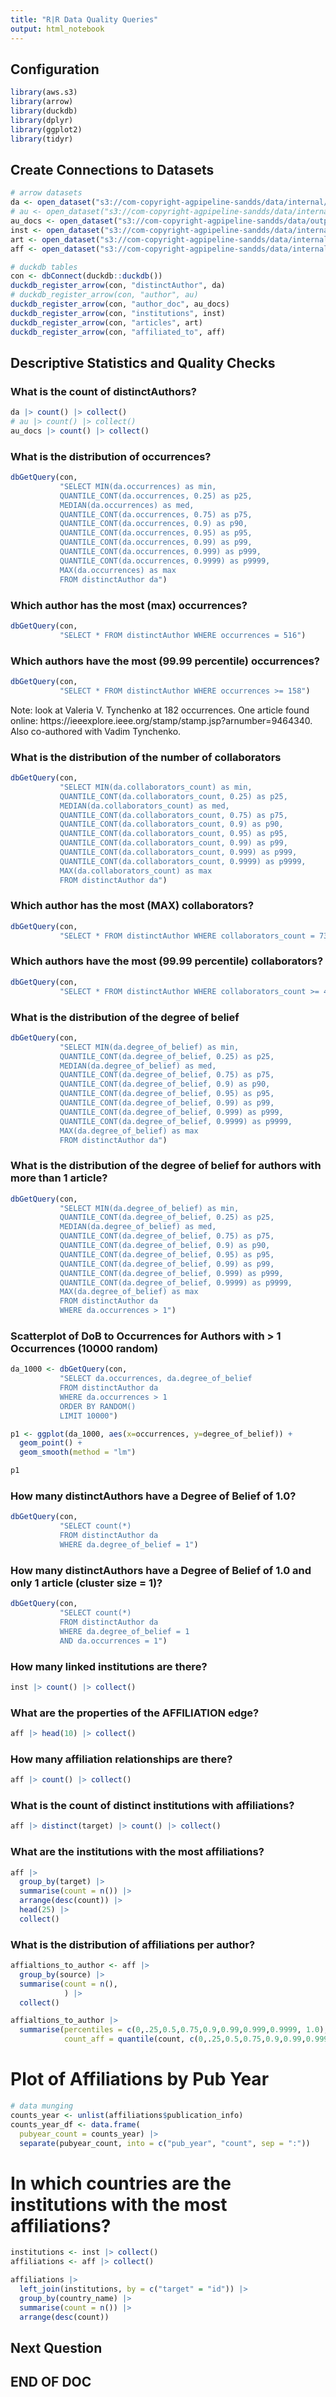 ```yaml
---
title: "R|R Data Quality Queries"
output: html_notebook
---
```


## Configuration
```r
library(aws.s3)
library(arrow)
library(duckdb)
library(dplyr)
library(ggplot2)
library(tidyr)
```


##  Create Connections to Datasets
```r
# arrow datasets
da <- open_dataset("s3://com-copyright-agpipeline-sandds/data/internal/parquet/r4r/phyeng/graph/nodes/distinctauthor")
# au <- open_dataset("s3://com-copyright-agpipeline-sandds/data/internal/parquet/r4r/phyeng/graph/nodes/author/")
au_docs <- open_dataset("s3://com-copyright-agpipeline-sandds/data/output/phyeng/json/graph/nodes/", format = "json")
inst <- open_dataset("s3://com-copyright-agpipeline-sandds/data/internal/parquet/r4r/phyeng/graph/nodes/linked_institutions/")
art <- open_dataset("s3://com-copyright-agpipeline-sandds/data/internal/parquet/r4r/phyeng/graph/nodes/projected_article/")
aff <- open_dataset("s3://com-copyright-agpipeline-sandds/data/internal/parquet/r4r/phyeng/graph/edges/AFFILIATION/")

# duckdb tables
con <- dbConnect(duckdb::duckdb())
duckdb_register_arrow(con, "distinctAuthor", da)
# duckdb_register_arrow(con, "author", au)
duckdb_register_arrow(con, "author_doc", au_docs)
duckdb_register_arrow(con, "institutions", inst)
duckdb_register_arrow(con, "articles", art)
duckdb_register_arrow(con, "affiliated_to", aff)
```


## Descriptive Statistics and Quality Checks
### What is the count of distinctAuthors?
```r
da |> count() |> collect()
# au |> count() |> collect()
au_docs |> count() |> collect()
```
### What is the distribution of occurrences?
```r
dbGetQuery(con,
           "SELECT MIN(da.occurrences) as min,
           QUANTILE_CONT(da.occurrences, 0.25) as p25,
           MEDIAN(da.occurrences) as med,
           QUANTILE_CONT(da.occurrences, 0.75) as p75,
           QUANTILE_CONT(da.occurrences, 0.9) as p90,
           QUANTILE_CONT(da.occurrences, 0.95) as p95,
           QUANTILE_CONT(da.occurrences, 0.99) as p99,
           QUANTILE_CONT(da.occurrences, 0.999) as p999,
           QUANTILE_CONT(da.occurrences, 0.9999) as p9999,
           MAX(da.occurrences) as max
           FROM distinctAuthor da")
```
### Which author has the most (max) occurrences?
```r
dbGetQuery(con,
           "SELECT * FROM distinctAuthor WHERE occurrences = 516")
```
### Which authors have the most (99.99 percentile) occurrences?
```r
dbGetQuery(con,
           "SELECT * FROM distinctAuthor WHERE occurrences >= 158")
```
Note: look at Valeria V. Tynchenko at 182 occurrences. One article found online: https://ieeexplore.ieee.org/stamp/stamp.jsp?arnumber=9464340. Also co-authored with Vadim Tynchenko.

### What is the distribution of the number of collaborators
```r
dbGetQuery(con,
           "SELECT MIN(da.collaborators_count) as min,
           QUANTILE_CONT(da.collaborators_count, 0.25) as p25,
           MEDIAN(da.collaborators_count) as med,
           QUANTILE_CONT(da.collaborators_count, 0.75) as p75,
           QUANTILE_CONT(da.collaborators_count, 0.9) as p90,
           QUANTILE_CONT(da.collaborators_count, 0.95) as p95,
           QUANTILE_CONT(da.collaborators_count, 0.99) as p99,
           QUANTILE_CONT(da.collaborators_count, 0.999) as p999,
           QUANTILE_CONT(da.collaborators_count, 0.9999) as p9999,
           MAX(da.collaborators_count) as max
           FROM distinctAuthor da")
```
### Which author has the most (MAX) collaborators?
```r
dbGetQuery(con,
           "SELECT * FROM distinctAuthor WHERE collaborators_count = 7384")
```
### Which authors have the most (99.99 percentile) collaborators?
```r
dbGetQuery(con,
           "SELECT * FROM distinctAuthor WHERE collaborators_count >= 4342")
```
### What is the distribution of the degree of belief
```r
dbGetQuery(con,
           "SELECT MIN(da.degree_of_belief) as min,
           QUANTILE_CONT(da.degree_of_belief, 0.25) as p25,
           MEDIAN(da.degree_of_belief) as med,
           QUANTILE_CONT(da.degree_of_belief, 0.75) as p75,
           QUANTILE_CONT(da.degree_of_belief, 0.9) as p90,
           QUANTILE_CONT(da.degree_of_belief, 0.95) as p95,
           QUANTILE_CONT(da.degree_of_belief, 0.99) as p99,
           QUANTILE_CONT(da.degree_of_belief, 0.999) as p999,
           QUANTILE_CONT(da.degree_of_belief, 0.9999) as p9999,
           MAX(da.degree_of_belief) as max
           FROM distinctAuthor da")
```

### What is the distribution of the degree of belief for authors with more than 1 article?
```r
dbGetQuery(con,
           "SELECT MIN(da.degree_of_belief) as min,
           QUANTILE_CONT(da.degree_of_belief, 0.25) as p25,
           MEDIAN(da.degree_of_belief) as med,
           QUANTILE_CONT(da.degree_of_belief, 0.75) as p75,
           QUANTILE_CONT(da.degree_of_belief, 0.9) as p90,
           QUANTILE_CONT(da.degree_of_belief, 0.95) as p95,
           QUANTILE_CONT(da.degree_of_belief, 0.99) as p99,
           QUANTILE_CONT(da.degree_of_belief, 0.999) as p999,
           QUANTILE_CONT(da.degree_of_belief, 0.9999) as p9999,
           MAX(da.degree_of_belief) as max
           FROM distinctAuthor da
           WHERE da.occurrences > 1")
```
### Scatterplot of DoB to Occurrences for Authors with > 1 Occurrences (10000 random)
```r
da_1000 <- dbGetQuery(con,
           "SELECT da.occurrences, da.degree_of_belief
           FROM distinctAuthor da
           WHERE da.occurrences > 1
           ORDER BY RANDOM()
           LIMIT 10000")

p1 <- ggplot(da_1000, aes(x=occurrences, y=degree_of_belief)) +
  geom_point() +
  geom_smooth(method = "lm")

p1
```

### How many distinctAuthors have a Degree of Belief of 1.0?
```r
dbGetQuery(con,
           "SELECT count(*)
           FROM distinctAuthor da
           WHERE da.degree_of_belief = 1")
```
### How many distinctAuthors have a Degree of Belief of 1.0 and only 1 article (cluster size = 1)?
```r
dbGetQuery(con,
           "SELECT count(*)
           FROM distinctAuthor da
           WHERE da.degree_of_belief = 1
           AND da.occurrences = 1")
```
### How many linked institutions are there?
```r
inst |> count() |> collect()
```
### What are the properties of the AFFILIATION edge?
```r
aff |> head(10) |> collect()
```
### How many affiliation relationships are there?
```r
aff |> count() |> collect()
```
### What is the count of distinct institutions with affiliations?
```r
aff |> distinct(target) |> count() |> collect()
```
### What are the institutions with the most affiliations?
```r
aff |>
  group_by(target) |>
  summarise(count = n()) |>
  arrange(desc(count)) |>
  head(25) |>
  collect()


```
### What is the distribution of affiliations per author?
```r
affialtions_to_author <- aff |>
  group_by(source) |>
  summarise(count = n(),
            ) |>
  collect()

affialtions_to_author |>
  summarise(percentiles = c(0,.25,0.5,0.75,0.9,0.99,0.999,0.9999, 1.0),
            count_aff = quantile(count, c(0,.25,0.5,0.75,0.9,0.99,0.999,0.9999, 1.0)))
```
# Plot of Affiliations by Pub Year
```r
# data munging
counts_year <- unlist(affiliations$publication_info) 
counts_year_df <- data.frame(
  pubyear_count = counts_year) |>
  separate(pubyear_count, into = c("pub_year", "count", sep = ":"))


```

# In which countries are the institutions with the most affiliations?
```r
institutions <- inst |> collect()
affiliations <- aff |> collect()

affiliations |>
  left_join(institutions, by = c("target" = "id")) |>
  group_by(country_name) |>
  summarise(count = n()) |>
  arrange(desc(count))

```

## Next Question


## END OF DOC
